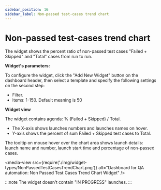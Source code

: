 ```yaml
---
sidebar_position: 16
sidebar_label: Non-passed test-cases trend chart
---
```


# Non-passed test-cases trend chart

The widget shows the percent ratio of non-passed test cases "Failed + Skipped" and "Total" cases from run to run.

**Widget's parameters:**

To configure the widget, click the "Add New Widget" button on the dashboard header, then select a template and specify the following settings on the second step:

- Filter.
- Items: 1-150. Default meaning is 50

**Widget view**

The widget contains agenda: % (Failed + Skipped) / Total.

- The X-axis shows launches numbers and launches names on hover.
- Y-axis shows the percent of sum Failed + Skipped test cases to Total.

The tooltip on mouse hover over the chart area shows launch details: launch name and number, launch start time and percentage of non-passed cases.

<media-view src={require('./img/widget-types/NonPassedTestCasesTrendChart.png')} alt="Dashboard for QA automation: Non Passed Test Cases Trend Chart Widget" />

:::note
The widget doesn't contain "IN PROGRESS" launches.
:::
